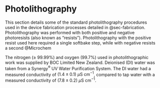 # Photolithography {#sec-photolithography}

This section details some of the standard photolithography procedures used in the device fabrication processes detailed in @sec-fabrication. Photolithography was performed with both positive and negative photoresists (also known as "resists"). Photolithography with the positive resist used here required a single softbake step, while with negative resists a second @Microchem

The nitrogen ($\geq$ 99.99%) and oxygen (99.7%) used in photolithographic work was supplied by BOC Limited New Zealand. Deionised (DI) water was taken from a Synergy$^\circledR$ UV Water Purification System. The DI water had a measured conductivity of $(1.4\pm0.1)\textrm{ } \mu \textrm{S cm}^{-1}$, compared to tap water with a measured conductivity of $(7.8\pm0.2)\textrm{ } \mu \textrm{S cm}^{-1}$.

##